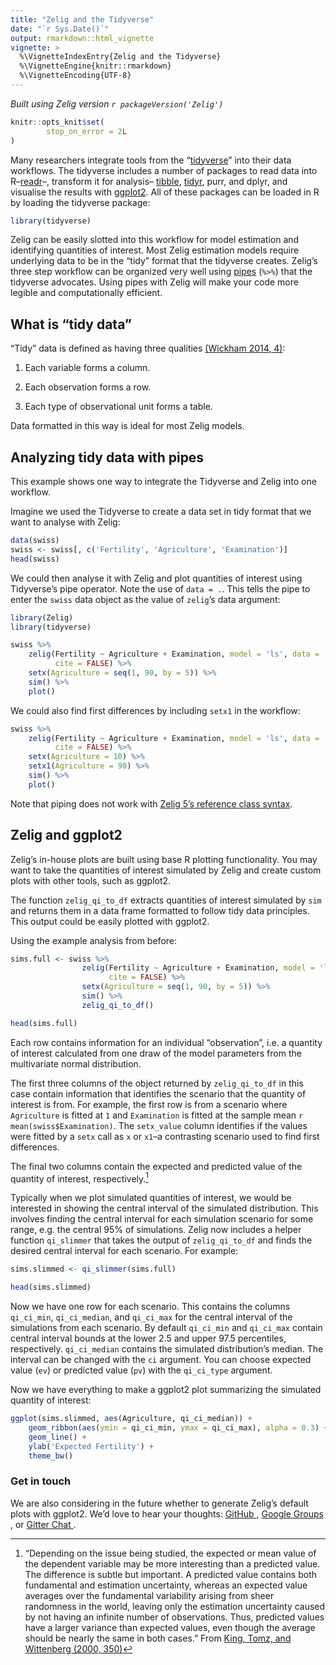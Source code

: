 ```yaml
---
title: "Zelig and the Tidyverse"
date: "`r Sys.Date()`"
output: rmarkdown::html_vignette
vignette: >
  %\VignetteIndexEntry{Zelig and the Tidyverse}
  %\VignetteEngine{knitr::rmarkdown}
  %\VignetteEncoding{UTF-8}
---
```


*Built using Zelig version `r packageVersion('Zelig')`*

```r
knitr::opts_knit$set(
        stop_on_error = 2L
)
```

Many researchers integrate tools from the "[tidyverse](http://tidyverse.org/)" into their data workflows. The tidyverse includes a number of packages to read data into R--[readr](https://CRAN.R-project.org/package=readr)--, transform it for analysis-- [tibble](https://cran.r-project.org/web/packages/tibble/vignettes/tibble.html), [tidyr](https://CRAN.R-project.org/package=tidyr), purr, and dplyr, and visualise the results with [ggplot2](http://docs.ggplot2.org/current/). All of these packages can be loaded in R by loading the tidyverse package:

```r
library(tidyverse)
```

Zelig can be easily slotted into this workflow for model estimation and identifying quantities of interest. Most Zelig estimation models require underlying data to be in the  "tidy" format that the tidyverse creates. Zelig's  three step workflow can be organized very well using [pipes](http://r4ds.had.co.nz/pipes.html) (`%>%`) that the tidyverse advocates. Using pipes with Zelig will make your code more legible and computationally efficient.

## What is "tidy data"

"Tidy" data is defined as having three qualities [(Wickham 2014, 4)](https://www.jstatsoft.org/article/view/v059i10/v59i10.pdf):

1. Each variable forms a column.

2. Each observation forms a row.

3. Each type of observational unit forms a table.

Data formatted in this way is ideal for most Zelig models. 

## Analyzing tidy data with pipes

This example shows one way to integrate the Tidyverse and Zelig into one workflow.

Imagine we used the Tidyverse to create a data set in tidy format that we want to analyse with Zelig:

```r
data(swiss)
swiss <- swiss[, c('Fertility', 'Agriculture', 'Examination')]
head(swiss)
```

We could then analyse it with Zelig and plot quantities of interest using Tidyverse's pipe operator. Note the use of `data = .`. This tells the pipe to enter the `swiss` data object as the value of `zelig`'s data argument:

```r
library(Zelig)
library(tidyverse)

swiss %>% 
    zelig(Fertility ~ Agriculture + Examination, model = 'ls', data = ., 
          cite = FALSE) %>%
    setx(Agriculture = seq(1, 90, by = 5)) %>%
    sim() %>% 
    plot()
```

We could also find first differences by including `setx1` in the workflow:

```r
swiss %>% 
    zelig(Fertility ~ Agriculture + Examination, model = 'ls', data = ., 
          cite = FALSE) %>%
    setx(Agriculture = 10) %>%
    setx1(Agriculture = 90) %>%
    sim() %>% 
    plot()
```

Note that piping does not work with [Zelig 5's reference class syntax](zelig5-vs-zelig4.html). 

## Zelig and ggplot2

Zelig's in-house plots are built using base R plotting functionality. You may want to take the quantities of interest simulated by Zelig and create custom plots with other tools, such as ggplot2.

The function `zelig_qi_to_df` extracts quantities of interest simulated by `sim` and returns them in a data frame formatted to follow tidy data principles. This output could be easily plotted with ggplot2. 

Using the example analysis from before:

```r
sims.full <- swiss %>% 
                zelig(Fertility ~ Agriculture + Examination, model = 'ls', data = ., 
                      cite = FALSE) %>%
                setx(Agriculture = seq(1, 90, by = 5)) %>%
                sim() %>%
                zelig_qi_to_df()

head(sims.full)
```

Each row contains information for an individual "observation", i.e. a quantity of interest calculated from one draw of the model parameters from the multivariate normal distribution.

The first three columns of the object returned by `zelig_qi_to_df` in this case contain information that identifies the scenario that the quantity of interest is from. For example, the first row is from a scenario where `Agriculture` is fitted at `1` and `Examination` is fitted at the sample mean `r mean(swiss$Examination)`. The `setx_value` column identifies if the values were fitted by a `setx` call as `x` or `x1`--a contrasting scenario used to find first differences.

The final two columns contain the expected and predicted value of the quantity of interest, respectively.[^expect_vs_predicted]

Typically when we plot simulated quantities of interest, we would be interested in showing the central interval of the simulated distribution. This involves finding the central interval for each simulation scenario for some range, e.g. the central 95% of simulations. Zelig now includes a helper function `qi_slimmer` that takes the output of `zelig_qi_to_df` and finds the desired central interval for each scenario. For example:

```r
sims.slimmed <- qi_slimmer(sims.full)

head(sims.slimmed)
```

Now we have one row for each scenario. This contains the columns `qi_ci_min`, `qi_ci_median`, and `qi_ci_max` for the central interval of the simulations from each scenario. By default `qi_ci_min` and `qi_ci_max` contain central interval bounds at the lower 2.5 and upper 97.5 percentiles, respectively. `qi_ci_median` contains the simulated distribution's median. The interval can be changed with the `ci` argument. You can choose expected value (`ev`) or predicted value (`pv`) with the `qi_ci_type` argument.

Now we have everything to make a ggplot2 plot summarizing the simulated quantity of interest:

```r
ggplot(sims.slimmed, aes(Agriculture, qi_ci_median)) +
    geom_ribbon(aes(ymin = qi_ci_min, ymax = qi_ci_max), alpha = 0.3) +
    geom_line() + 
    ylab('Expected Fertility') +
    theme_bw()
```


### Get in touch

We are also considering in the future whether to generate Zelig's default plots with ggplot2. We'd love to hear your thoughts: 
<a href="https://github.com/IQSS/Zelig/issues">GitHub <i class="fa fa-github" aria-hidden="true"></i></a>, 
<a href="https://groups.google.com/forum/#!forum/zelig-statistical-software">Google Groups <i class="fa fa-google" aria-hidden="true"></i></a>, or 
<a href="https://gitter.im/Zelig-dev/CommunityQueries">Gitter Chat <i class="fa fa-comments-o" aria-hidden="true"></i></a>. 


[^expect_vs_predicted]: "Depending on the issue being studied, the expected or
 mean value of the dependent variable may be more interesting 
 than a predicted value. The difference is subtle but
 important. A predicted value contains both fundamental
 and estimation uncertainty, whereas an expected value
 averages over the fundamental variability arising from
 sheer randomness in the world, leaving only the estimation 
 uncertainty caused by not having an infinite number 
 of observations. Thus, predicted values have a larger
 variance than expected values, even though the average
 should be nearly the same in both cases." 
 From [King, Tomz, and Wittenberg (2000, 350)](http://www.jstor.org.ezp-prod1.hul.harvard.edu/stable/2669316)
